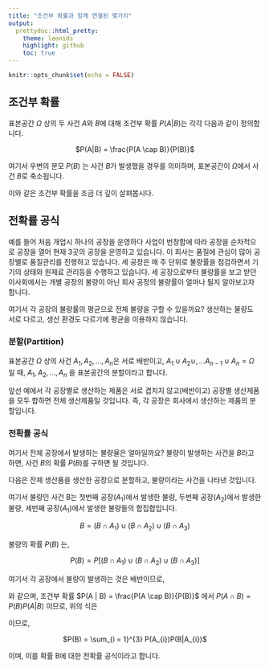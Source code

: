 ```yaml
---
title: "조건부 확률과 함께 연결된 몇가지"
output: 
  prettydoc::html_pretty:
    theme: leonids
    highlight: github
    toc: true
---
```


```r
knitr::opts_chunk$set(echo = FALSE)
```

## 조건부 확률

표본공간 $\Omega$ 상의 두 사건 $A$와 $B$에 대해 조건부 확률 $P(A|B)$는 각각 다음과 같이 정의합니다.

<p align="center">$P(A|B) = \frac{P(A \cap B)}{P(B)}$</p>

여기서 우변의 분모 $P(B)$ 는 사건 $B$가 발생했을 경우를 의미하며, 표본공간이 $\Omega$에서 사건 $B$로 축소됩니다. 

이와 같은 조건부 확률을 조금 더 깊이 살펴봅시다.


## 전확률 공식

예를 들어 처음 개업시 하나의 공장을 운영하다 사업이 번창함에 따라 공장을 순차적으로 공장을 열어 현재 3곳의 공장을 운영하고 있습니다. 이 회사는 품질에 관심이 많아 공장별로 품질관리를 진행하고 있습니다.
세 공장은 매 주 단위로 불량률을 점검하면서 기기의 상태와 원재료 관리등을 수행하고 있습니다. 세 공장으로부터 불량률을 보고 받던 이사회에서는 개별 공장의 불량이 아닌 회사 공정의 불량률이 얼마나 될지 알아보고자 합니다.

여기서 각 공장의 불량률의 평균으로 전체 불량을 구할 수 있을까요? 
생산하는 물량도 서로 다르고, 생산 환경도 다르기에 평균을 이용하지 않습니다.

### 분할(Partition)
표본공간 $\Omega$ 상의 사건 $A_{1}, A_{2}, ..., A_{n}$은 서로 배반이고, $A_{1} \cup A_{2} \cup , ...A_{n-1} \cup A_{n} = \Omega$ 일 때, $A_{1}, A_{2}, ..., A_{n}$ 을 표본공간의 분할이라고 합니다.

앞선 예에서 각 공장별로 생산하는 제품은 서로 겹치지 않고(배반이고) 공장별 생산제품을 모두 합하면 전체 생산제품일 것입니다. 즉, 각 공장은 회사에서 생산하는 제품의 분할입니다.

### 전확률 공식

여기서 전체 공장에서 발생하는 불량율은 얼마일까요?
불량이 발생하는 사건을 $B$라고 하면, 사건 $B$의 확률 $P(B)$를 구하면 될 것입니다.

다음은 전체 생산품을 생산한 공장으로 분할하고, 불량이라는 사건을 나타낸 것입니다.


여기서 불량인 사건 B는 첫번째 공장($A_{1}$)에서 발생한 불량, 두번째 공장($A_{2}$)에서 발생한 불량, 세번째 공장($A_{1}$)에서 발생한 불량들의 합집합입니다.

<p align="center">$B = (B \cap A_{1}) \cup (B \cap A_{2}) \cup (B \cap A_{3})$</p>

불량의 확률 $P(B)$ 는, 

<p align="center">$P(B) = P[ (B \cap A_{1}) \cup (B \cap A_{2}) \cup (B \cap A_{3})  ]$</p>

여기서 각 공장에서 불량이 발생하는 것은 배반이므로, 

\begin{align*}
P(B) & =  P(B \cap A_{1}) + P(B \cap A_{2}) + P(B \cap A_{3}) \\
& =  \sum_{i = 1}^{3} P(B \cap A_{i})
\end{align*}

와 같으며, 조건부 확률 $P(A | B) = \frac{P(A \cap B)}{P(B)}$ 에서 $P(A \cap B) = P(B)P(A|B)$ 이므로, 위의 식은

\begin{align*}
\sum_{i = 1}^{3} P(B \cap A_{i}) & = \sum_{i = 1}^{3} P(A_{i})P(B|A_{i}) 
\end{align*}

이므로,

<p align="center">$P(B) = \sum_{i = 1}^{3} P(A_{i})P(B|A_{i})$</p>

이며, 이를 확률 B에 대한 전확률 공식이라고 합니다.
